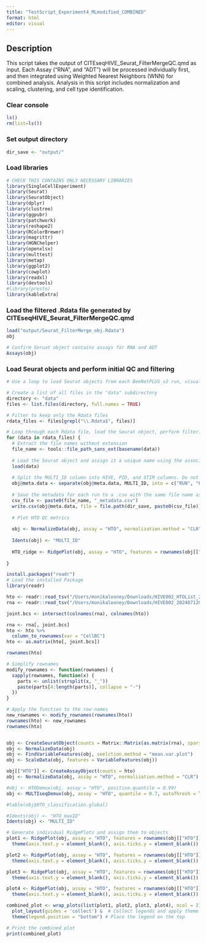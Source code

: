 ```yaml
---
title: "TestScript_Experiment4_MLmodified_COMBINED"
format: html
editor: visual
---
```


## Description

This script takes the output of CITEseqHIVE_Seurat_FilterMergeQC.qmd as input. Each Assay ("RNA", and "ADT") will be processed individually first, and then integrated using Weighted Nearest Neighbors (WNN) for combined analysis. Analysis in this script includes normalization and scaling, clustering, and cell type identification.

### Clear console

```r
ls()
rm(list=ls())
```

### Set output directory

```r
dir_save <- "output/"
```

### Load libraries

```r
# CHECK THIS CONTAINS ONLY NECESSARY LIBRARIES
library(SingleCellExperiment)
library(Seurat)
library(SeuratObject)
library(dplyr)
library(clustree)
library(ggpubr)
library(patchwork)
library(reshape2)
library(RColorBrewer)
library(magrittr)
library(HGNChelper)
library(openxlsx)
library(multtest)
library(metap)
library(ggplot2)
library(cowplot)
library(readxl)
library(devtools)
#library(presto)
library(kableExtra)
```

### Load the filtered .Rdata file generated by CITEseqHIVE_Seurat_FilterMergeQC.qmd

```r
load("output/Seurat_FilterMerge_obj.Rdata")
obj

# Confirm Seruat object contains assays for RNA and ADT
Assays(obj)
```

### Load Seurat objects and perform initial QC and filtering

```r
# Use a loop to load Seurat objects from each BeeNetPLUS_v2 run, visualize raw QC data, filter out low quality cells and merge the filtered data into a new Seurat object.

# Create a list of all files in the "data" subdirectory
directory <- "data"
files <- list.files(directory, full.names = TRUE)

# Filter to keep only the Rdata files
rdata_files <- files[grepl("\\.Rdata$", files)]

# Loop through each Rdata file, load the Seurat object, perform filtering, and merge into a new Seurat object
for (data in rdata_files) {
  # Extract the file names without extension 
  file_name <- tools::file_path_sans_ext(basename(data))
  
  # Load the Seurat object and assign it a unique name using the associated .Rdata file name
  load(data)
  
  # Split the MULTI_ID column into HIVE, PID, and STIM columns. Do not remove the MULTI_ID column. 
  obj@meta.data <- separate(obj@meta.data, MULTI_ID, into = c("RUN", "PLATE", "HIVE", "PID", "VISIT", "STIM"), sep = "-", remove = FALSE)
  
  # Save the metadata for each run to a .csv with the same file name as the original .Rdata file
  csv_file <- paste0(file_name, "_metadata.csv")
  write.csv(obj@meta.data, file = file.path(dir_save, paste0(csv_file)), row.names = TRUE, quote = FALSE)
  
  # Plot HTO QC metrics
  
  obj <- NormalizeData(obj, assay = "HTO", normalization.method = "CLR")
  
  Idents(obj) <- "MULTI_ID"
  
  HTO_ridge <- RidgePlot(obj, assay = "HTO", features = rownames(obj[["HTO"]]) [1:2], ncol = 1)
    
}
```

```r
install.packages("readr")
# Load the installed Package
library(readr)

hto <- readr::read_tsv("/Users/monikalooney/Downloads/HIVE002_HTOList_20240712065822_CALL.tsv")
rna <- readr::read_tsv("/Users/monikalooney/Downloads/HIVE002_20240712073731_TCM.tsv")

joint.bcs <- intersect(colnames(rna), colnames(hto))

rna <- rna[, joint.bcs]
hto <- hto %>% 
  column_to_rownames(var = "CellBC")
hto <- as.matrix(hto[, joint.bcs])

rownames(hto)

# Simplify rownames
modify_rownames <- function(rownames) {
  sapply(rownames, function(x) {
    parts <- unlist(strsplit(x, "_"))
    paste(parts[4:length(parts)], collapse = "-")
  })
}

# Apply the function to the row names
new_rownames <- modify_rownames(rownames(hto))
rownames(hto) <- new_rownames
rownames(hto)


obj <- CreateSeuratObject(counts = Matrix::Matrix(as.matrix(rna), sparse = T))
obj <- NormalizeData(obj)
obj <- FindVariableFeatures(obj, seelction.method = "mean.var.plot")
obj <- ScaleData(obj, features = VariableFeatures(obj))

obj[["HTO"]] <- CreateAssayObject(counts = hto)
obj <- NormalizeData(obj, assay = "HTO", normalization.method = "CLR")

#obj <- HTODemux(obj, assay = "HTO", positive.quantile = 0.99)
obj <- MULTIseqDemux(obj, assay = "HTO", quantile = 0.7, autoThresh = TRUE)

#table(obj$HTO_classification.global)

#Idents(obj) <- "HTO_maxID"
Idents(obj) <- "MULTI_ID"

# Generate individual RidgePlots and assign them to objects
plot1 <- RidgePlot(obj, assay = "HTO", features = rownames(obj[["HTO"]])[1]) + 
  theme(axis.text.y = element_blank(), axis.ticks.y = element_blank())

plot2 <- RidgePlot(obj, assay = "HTO", features = rownames(obj[["HTO"]])[2]) + 
  theme(axis.text.y = element_blank(), axis.ticks.y = element_blank())

plot3 <- RidgePlot(obj, assay = "HTO", features = rownames(obj[["HTO"]])[3]) + 
  theme(axis.text.y = element_blank(), axis.ticks.y = element_blank())

plot4 <- RidgePlot(obj, assay = "HTO", features = rownames(obj[["HTO"]])[4]) + 
  theme(axis.text.y = element_blank(), axis.ticks.y = element_blank())

combined_plot <- wrap_plots(list(plot1, plot2, plot3, plot4), ncol = 2) +
  plot_layout(guides = 'collect') &  # Collect legends and apply theme to all plots
  theme(legend.position = "bottom") # Place the legend on the top

# Print the combined plot
print(combined_plot)
  
```

